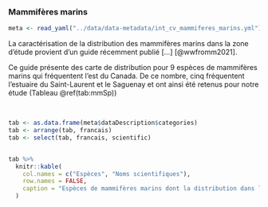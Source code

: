 ### Mammifères marins

```r
meta <- read_yaml("../data/data-metadata/int_cv_mammiferes_marins.yml")
```

La caractérisation de la distribution des mammifères marins dans la zone d'étude provient d'un guide récemment publié  [...] [@wwfromm2021].

Ce guide présente des carte de distribution pour 9 espèces de mammifères marins qui fréquentent l'est du Canada. De ce nombre, cinq fréquentent l'estuaire du Saint-Laurent et le Saguenay et ont ainsi été retenus pour notre étude (Tableau \@ref(tab:mmSp))

<br/>

```r
tab <- as.data.frame(meta$dataDescription$categories)
tab <- arrange(tab, francais)
tab <- select(tab, francais, scientific)


tab %>%
  knitr::kable(
    col.names = c("Espèces", "Noms scientifiques"),
    row.names = FALSE,
    caption = "Espèces de mammifères marins dont la distribution dans l'estuaire du Saint-Laurent et le Saguenay est disponible dans @wwfromm2021."
  )
```

<br/>


<!--
Sorry this took a little bit, I had to go back to Meg’s original report to refresh myself on the methods. I’ve put my answers below which should cover David’s questions 😊

#1.  When I look at the rasters, I am not able to get the same maps as in the guide and would like to make sure I understand the data correctly. Reading the report, I see that you have done Gaussian smoothing on the data. I imagine that these are the rasters with the following names p_BELUGA_gauss_w.tif? Then you did a logarithmic transformation and I imagine that these are the files with the name: Log_p_BELUGA_gauss_w.tif. CORRECT?

That is correct, you can see my reply to #3 for a breakdown of the processing steps.

#2. For data without logarithmic transformation, the raster values ​​are in what unit?

The units for the non-log transformed data can be thought of as the proportion (%) of the total number of observances of that species that fell within each cell (observances in cell/total observances is study area) . i.e. if there was 100 beluga sittings within the study area, and 10 of them were within a specific cell, that cell would have a value of 0.1. The only small caveat here is that the a data was smoothed with a 0.2o gaussian filter before being normalized in this way.

#3. I imagine this you used the data from the rasters with a log transformation? If so, I am not sure I understand the operation of standardization so that the sum in the whole domain is equal to 1. What constitutes the domain? The study area? If so, when I sum the cells on my side it doesn't add up to 1, so I feel like something is missing.

Correct we did use the log transformed data for the guide maps. The log transformation was done to make hotspots stand out more, and was done after the operation of standardizing the data. This means the log transformed rasters would not be expected to sum to 1. The order of operations was as follows:



    Split study domain (40 o to 55 o N x -72 o to -48 o W) into 0.05 o gridcells
    The number of individual whales sighted in each gridcell was summed
    A 0.2 o  gaussian smoother was applied
    Values in each cell were relativized by the total number of observances so that the sum of the entire domain equaled 1
        This is what is displayed in the rasters with the ex.“p_BELUGA_gauss_w.tif” naming convention
    These standardized rasters where then log10 transformed
        This is what is displayed in the rasters with the ex.“Log_p_BELUGA_gauss_w.tif” naming convention
-->
